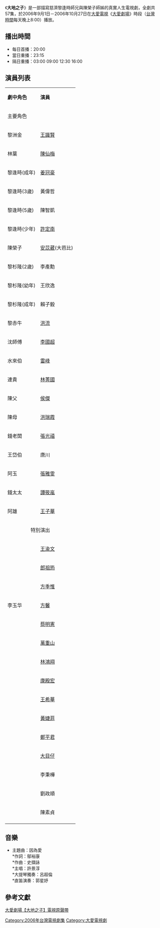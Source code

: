 {{電視節目信息框
| 名稱       = 大地之子
| 導演       = [[湯以白|湯以白]]、[[林博生|林博生]]
| 編劇       = [[柯雲騰|柯雲騰]]、[[傅華貞|傅華貞]]、[[黃素玉|黃素玉]]
| 演出       = [[王識賢|王識賢]]、[[陳仙梅|陳仙梅]]、[[姜冠豪|姜冠豪]]、[[安苡葳|安苡葳]]、[[洪流|洪流]]、[[李國超|李國超]]主演<br />其他參見演員表
| 製作人     = [[湯以白|湯以白]]、[[林尹川|林尹川]]
| 原案企劃   = 
| 執行製作   = 洪銘澤
| 標語       = 
| 國家       = {{ROC-TW}}
| 語言       = [[中華民國國語|國語]]、[[台語|台語]]
| 集數       = 57集
| 每集長     = 60分鐘（含廣告）
| 編審       = 
| 製作公司   = 九川視聽媒體有限公司
| 電視台      = [[大愛一台|大愛一台]]
| 播出國家   = {{TWN}}
| 開始       = 2006年9月1日
| 結束       = 2006年10月27日
| 官方網站   = 
}}

《'''大地之子'''》是一部描寫慈濟黎逢時師兄與陳榮子師姊的真實人生電視劇，全劇共57集，於2006年9月1日－2006年10月27日在[[大愛電視|大愛電視]]《[[大愛劇場|大愛劇場]]》時段（[[台灣時間|台灣時間]]每天晚上8:00）播放。

==播出時間==
*每日首播：20:00
*當日重播：23:15
*隔日重播：03:00 09:00 12:30 16:00

==演員列表==
{|class="wikitable" 
|- style="background:#E6E6FA; color:black" align=center
|'''劇中角色'''
|'''演員'''
|-
! colspan="2" |主要角色
|-
|黎洲金
|[[王識賢|王識賢]]
|-
|林葉
|[[陳仙梅|陳仙梅]]
|-
|黎逢時(成年)
|[[姜冠豪|姜冠豪]]
|-
|黎逢時(3歲)
|黃偉哲
|-
|黎逢時(5歲)
|陳智凱
|-
|黎逢時(少年)
|[[許定南|許定南]]
|-
|陳榮子
|[[BOB芭比|安苡葳]](大芭比)
|-
|黎杉隆(2歲)
|李產勳
|-
|黎杉隆(幼年)
|王欣逸
|-
|黎杉隆(成年)
|賴子毅
|-
|黎赤牛
|[[洪流|洪流]]
|-
|沈師傅
|[[李國超|李國超]]
|-
|水來伯
|[[雷峰|雷峰]]
|-
|連貴
|[[林菁國|林菁國]]
|-
|陳父
|[[侯傑|侯傑]]
|-
|陳母
|[[洪瑞霞|洪瑞霞]]
|-
|錢老闆
|[[張光禧|張光禧]]
|-
|王岱伯
|唐川
|-
|阿玉
|[[張雅雯|張雅雯]]
|-
|錢太太
|[[譚筱嵐|譚筱嵐]]
|-
|阿雄
|[[王子華|王子華]]
|-
! colspan="2" align=center|特別演出
|-
|
|[[王渝文|王渝文]]
|-
|
|[[郎祖筠|郎祖筠]]
|-
|
|[[方季韋|方季惟]]
|-
|李玉华
|[[方馨|方馨]]
|-
|
|[[蔡明憲|蔡明憲]]
|-
|
|[[萬重山|萬重山]]
|-
|
|[[林鴻翔|林鴻翔]]
|-
|
|[[康殿宏|康殿宏]]
|-
|
|[[王希華|王希華]]
|-
|
|[[黃婕菲|黃婕菲]]
|-
|
|[[鄭平君|鄭平君]]
|-
|
|[[大目仔|大目仔]]
|-
|
|李秉樺
|-
|
|劉政順
|-
|
|陳素貞
|-
|}

==音樂==
*主題曲：因為愛<br /> 
**作詞：鄔裕康<br /> 
**作曲：史擷詠<br /> 
**主唱：許景淳<br /> 
**大提琴獨奏：呂超倫<br /> 
**直笛演奏：郭星妤

==參考文獻==
[https://store.tzuchiculture.org.tw/index.php/cd/cd-1/f401-005.html 大愛劇場【大地之子】電視原聲帶] {{Wayback|url=https://store.tzuchiculture.org.tw/index.php/cd/cd-1/f401-005.html |date=20201009034725 }}

{{大愛劇場}}
[[Category:2006年台灣電視劇集|Category:2006年台灣電視劇集]]
[[Category:大愛電視劇|Category:大愛電視劇]]